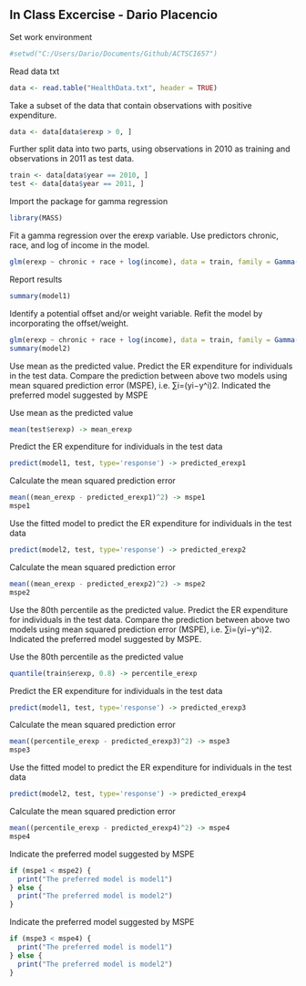## In Class Excercise - Dario Placencio

Set work environment
```r
#setwd("C:/Users/Dario/Documents/Github/ACTSCI657")
```

Read data txt
```r
data <- read.table("HealthData.txt", header = TRUE)
```

Take a subset of the data that contain observations with positive expenditure. 
```r
data <- data[data$erexp > 0, ]

```

Further split data into two parts, using observations in 2010 as training and observations in 2011 as test data.
```r
train <- data[data$year == 2010, ]
test <- data[data$year == 2011, ]
```

Import the package for gamma regression
```r
library(MASS)
```

Fit a gamma regression over the erexp variable. Use predictors chronic, race, and log of income in the model.
```r
glm(erexp ~ chronic + race + log(income), data = train, family = Gamma(link = "log")) -> model1
```

Report results
```r
summary(model1)
```

Identify a potential offset and/or weight variable. Refit the model by incorporating the offset/weight.
```r
glm(erexp ~ chronic + race + log(income), data = train, family = Gamma(link = "log"), weights = sqrt(ernum), offset = log(ernum)) -> model2
summary(model2)
```

Use mean as the predicted value. Predict the ER expenditure for individuals in the test data. 
Compare the prediction between above two models using mean squared prediction error (MSPE), i.e. ∑i=(yi−y^i)2. 
Indicated the preferred model suggested by MSPE

Use mean as the predicted value
```r
mean(test$erexp) -> mean_erexp
```

Predict the ER expenditure for individuals in the test data
```r
predict(model1, test, type='response') -> predicted_erexp1
```

Calculate the mean squared prediction error
```r
mean((mean_erexp - predicted_erexp1)^2) -> mspe1
mspe1
```

Use the fitted model to predict the ER expenditure for individuals in the test data
```r
predict(model2, test, type='response') -> predicted_erexp2
```

Calculate the mean squared prediction error
```r
mean((mean_erexp - predicted_erexp2)^2) -> mspe2
mspe2
```

Use the 80th percentile as the predicted value. Predict the ER expenditure for individuals in the test data. 
Compare the prediction between above two models using mean squared prediction error (MSPE), i.e. ∑i=(yi−y^i)2. 
Indicated the preferred model suggested by MSPE.

Use the 80th percentile as the predicted value
```r
quantile(train$erexp, 0.8) -> percentile_erexp
```

Predict the ER expenditure for individuals in the test data
```r
predict(model1, test, type='response') -> predicted_erexp3
```

Calculate the mean squared prediction error
```r
mean((percentile_erexp - predicted_erexp3)^2) -> mspe3
mspe3
```

Use the fitted model to predict the ER expenditure for individuals in the test data
```r
predict(model2, test, type='response') -> predicted_erexp4
```

Calculate the mean squared prediction error
```r
mean((percentile_erexp - predicted_erexp4)^2) -> mspe4
mspe4
```

Indicate the preferred model suggested by MSPE
```r
if (mspe1 < mspe2) {
  print("The preferred model is model1")
} else {
  print("The preferred model is model2")
}
```

Indicate the preferred model suggested by MSPE    
```r
if (mspe3 < mspe4) {
  print("The preferred model is model1")
} else {
  print("The preferred model is model2")
}
```